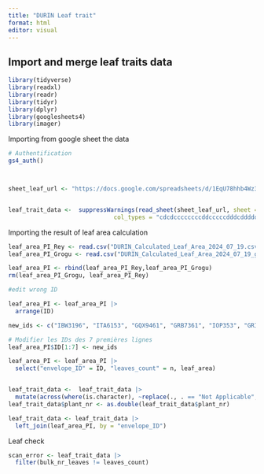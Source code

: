 ```yaml
---
title: "DURIN Leaf trait"
format: html
editor: visual
---
```


## Import and merge leaf traits data

```r

library(tidyverse)
library(readxl)
library(readr)
library(tidyr)
library(dplyr)
library(googlesheets4)
library(imager)
```

Importing from google sheet the data

```r
# Authentification 
gs4_auth()



sheet_leaf_url <- "https://docs.google.com/spreadsheets/d/1EqU78hhb4Wz3RC8UMinqQU4T99QZ7FaDTXUW8krT_OU/edit?gid=0#gid=0"


leaf_trait_data <-  suppressWarnings(read_sheet(sheet_leaf_url, sheet = "Data", 
                              col_types = "cdcdccccccccddcccccdddcdddddddddccccDcccc"))

```

Importing the result of leaf area calculation

```r
leaf_area_PI_Rey <- read.csv("DURIN_Calculated_Leaf_Area_2024_07_19.csv")
leaf_area_PI_Grogu <- read.csv("DURIN_Calculated_Leaf_Area_2024_07_19_grogu.csv")

leaf_area_PI <- rbind(leaf_area_PI_Rey,leaf_area_PI_Grogu)
rm(leaf_area_PI_Grogu, leaf_area_PI_Rey)

#edit wrong ID

leaf_area_PI <- leaf_area_PI |> 
  arrange(ID)

new_ids <- c("IBW3196", "ITA6153", "GQX9461", "GRB7361", "IOP353", "GRI3259", "GTT1344")

# Modifier les IDs des 7 premières lignes
leaf_area_PI$ID[1:7] <- new_ids

leaf_area_PI <- leaf_area_PI |> 
  select("envelope_ID" = ID, "leaves_count" = n, leaf_area)


leaf_trait_data <-  leaf_trait_data |> 
  mutate(across(where(is.character), ~replace(., . == "Not Applicable", NA)))
leaf_trait_data$plant_nr <- as.double(leaf_trait_data$plant_nr)

leaf_trait_data <- leaf_trait_data |> 
  left_join(leaf_area_PI, by = "envelope_ID")
```

Leaf check

```r
scan_error <- leaf_trait_data |> 
  filter(bulk_nr_leaves != leaves_count)

```
